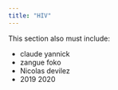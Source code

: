 ```yaml
---
title: "HIV"
---
```



This section also must include: 

- claude yannick 
- zangue foko 
- Nicolas devilez
- 2019 2020
